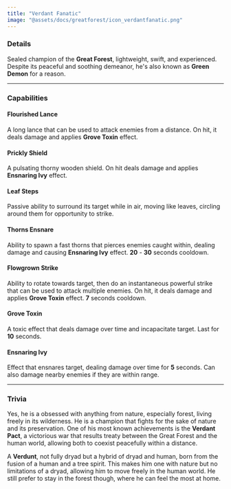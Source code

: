 ```yaml
---
title: "Verdant Fanatic"
image: "@assets/docs/greatforest/icon_verdantfanatic.png"
---
```


### Details

Sealed champion of the **Great Forest**, lightweight, swift, and experienced. Despite its peaceful and soothing demeanor, he's also known as **Green Demon** for a reason.

---

### Capabilities

<Tabs client:load>

<Tab name="Main Attack">

#### Flourished Lance

A long lance that can be used to attack enemies from a distance. On hit, it deals damage and applies **Grove Toxin** effect.

#### Prickly Shield

A pulsating thorny wooden shield. On hit deals damage and applies **Ensnaring Ivy** effect.

</Tab>

<Tab name="Passive">

#### Leaf Steps

Passive ability to surround its target while in air, moving like leaves, circling around them for opportunity to strike.

</Tab>

<Tab name="Ability">

#### Thorns Ensnare

Ability to spawn a fast thorns that pierces enemies caught within, dealing damage and causing **Ensnaring Ivy** effect. **20** - **30** seconds cooldown.

#### Flowgrown Strike

Ability to rotate towards target, then do an instantaneous powerful strike that can be used to attack multiple enemies. On hit, it deals damage and applies **Grove Toxin** effect. **7** seconds cooldown.

</Tab>

<Tab name="Effects">

#### Grove Toxin

A toxic effect that deals damage over time and incapacitate target. Last for **10** seconds.

#### Ensnaring Ivy

Effect that ensnares target, dealing damage over time for **5** seconds. Can also damage nearby enemies if they are within range.

</Tab>

</Tabs>

---

### Trivia

<Accordion client:load title="Fanatic?">

Yes, he is a obsessed with anything from nature, especially forest, living freely in its wilderness. He is a champion that fights for the sake of nature and its preservation. One of his most known achievements is the **Verdant Pact**, a victorious war that results treaty between the Great Forest and the human world, allowing both to coexist peacefully within a distance.

</Accordion>

<Accordion client:load title="Species?">

A **Verdunt**, not fully dryad but a hybrid of dryad and human, born from the fusion of a human and a tree spirit. This makes him one with nature but no limitations of a dryad, allowing him to move freely in the human world. He still prefer to stay in the forest though, where he can feel the most at home.

</Accordion>
